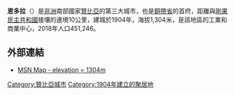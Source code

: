 {{Expand language|1=en|time=2021-05-01T02:19:08+00:00}}
{{Infobox settlement
<!--See the Table at Infobox Settlement for all fields and descriptions of usage-->
<!-- Basic info  ---------------->
|name          = 恩多拉
|other_name             =
|native_name            =  Ndola<!-- for cities whose native name is not in English -->
|nickname               =
|settlement_type        = 城市
|motto                  =
<!-- images and maps  ----------->
|image_skyline          = Ndola01.jpg
|imagesize              = 250px
|image_caption          = 
|image_flag             =
|flag_size              =
|image_seal             =
|seal_size              =
|image_shield           =
|shield_size            =
|image_blank_emblem     =
|blank_emblem_type      =
|blank_emblem_size      =
|image_map              =
|mapsize                =
|map_caption            =
|image_map1             =
|mapsize1               =
|map_caption1           =
|image_dot_map          =
|dot_mapsize            =
|dot_map_caption        =
|dot_x =  |dot_y =
|pushpin_map            = Zambia<!-- the name of a location map as per http://en.wikipedia.org/wiki/Template:Location_map -->
|pushpin_label_position =bottom
|pushpin_map_caption    =
<!-- Location ------------------>
|coordinates_region     = ZM
|subdivision_type       = 國家
|subdivision_name       = {{flag|Zambia}}
|subdivision_type1      = 省
|subdivision_name1      = [[銅帶省|銅帶省]]
|subdivision_type2      =
|subdivision_name2      =
|subdivision_type3      =
|subdivision_name3      =
|subdivision_type4      =
|subdivision_name4      =
<!-- Politics ----------------->
|government_footnotes   =
|government_type        =
|leader_title           =
|leader_name            =
|leader_title1          =  <!-- for places with, say, both a mayor and a city manager -->
|leader_name1           =
|leader_title2          =
|leader_name2           =
|leader_title3          =
|leader_name3           =
|leader_title4          =
|leader_name4           =
|established_title      =  <!-- Settled -->
|established_date       =
|established_title2     =  <!-- Incorporated (town) -->
|established_date2      =
|established_title3     =  <!-- Incorporated (city) -->
|established_date3      =
<!-- Area    --------------------->
|area_magnitude         =
|unit_pref                =Imperial <!--Enter: Imperial, if Imperial (metric) is desired-->
|area_footnotes           =
|area_total_km2           = <!-- ALL fields dealing with a measurements are subject to automatic unit conversion-->
|area_land_km2            = <!--See table @ Template:Infobox Settlement for details on automatic unit conversion-->
|area_water_km2           =
|area_total_sq_mi         =
|area_land_sq_mi          =
|area_water_sq_mi         =
|area_water_percent       =
|area_urban_km2           =
|area_urban_sq_mi         =
|area_metro_km2           =
|area_metro_sq_mi         =
|area_blank1_title        =
|area_blank1_km2          =
|area_blank1_sq_mi        =
<!-- Population   ----------------------->
|population_as_of               = 2018
|population_footnotes           =
|population_note                =
|population_total               = 451,246
|population_density_km2         =
|population_density_sq_mi       =
|population_metro               =
|population_density_metro_km2   =
|population_density_metro_sq_mi =
|population_urban               =
|population_density_urban_km2   =
|population_density_urban_sq_mi =
|population_blank1_title        =Ethnicities
|population_blank1              =
|population_blank2_title        =Religions
|population_blank2              =
|population_density_blank1_km2 =
|population_density_blank1_sq_mi =
<!-- General information  --------------->
|timezone               =
|utc_offset             =
|timezone_DST           =
|utc_offset_DST         =
|latd =12 |latm =58 |lats =00 |latNS =S
|longd=28 |longm=38 |longs=00 |longEW=E
|elevation_footnotes    =  <!--for references: use <ref> </ref> tags-->
|elevation_m            =
|elevation_ft           =
<!-- Area/postal codes & others -------->
|postal_code_type       =  <!-- enter ZIP code, Postcode, Post code, Postal code... -->
|postal_code            =
|area_code              =
|blank_name             =
|blank_info             =
|blank1_name            =
|blank1_info            =
|website                =
|footnotes              =
}}

'''恩多拉'''（{{lang-en|Ndola}}）是[[非洲|非洲]]南部國家[[贊比亞|贊比亞]]的第三大城市，也是[[銅帶省|銅帶省]]的首府，距離與[[剛果民主共和國|剛果民主共和國]]接壤的邊境10公里，建城於1904年，海拔1,304米，是該地區的工業和商業中心，2018年人口451,246。

==外部連結==
* [http://maps.msn.com/%281z3hfp2qip2evuvvzjol2amu%29/map.aspx?lats1=-12.966667&lons1=28.633333&alts1=14&regn1=2 MSN  Map - elevation = 1304m]{{Dead link|date=2019年12月 |bot=InternetArchiveBot |fix-attempted=yes }}

{{coord|12|58|S| 28|38|E|region:ZM_type:city|display=title}}

{{Authority control}}
[[Category:贊比亞城市|Category:贊比亞城市]]
[[Category:1904年建立的聚居地|Category:1904年建立的聚居地]]
{{zambia-geo-stub}}